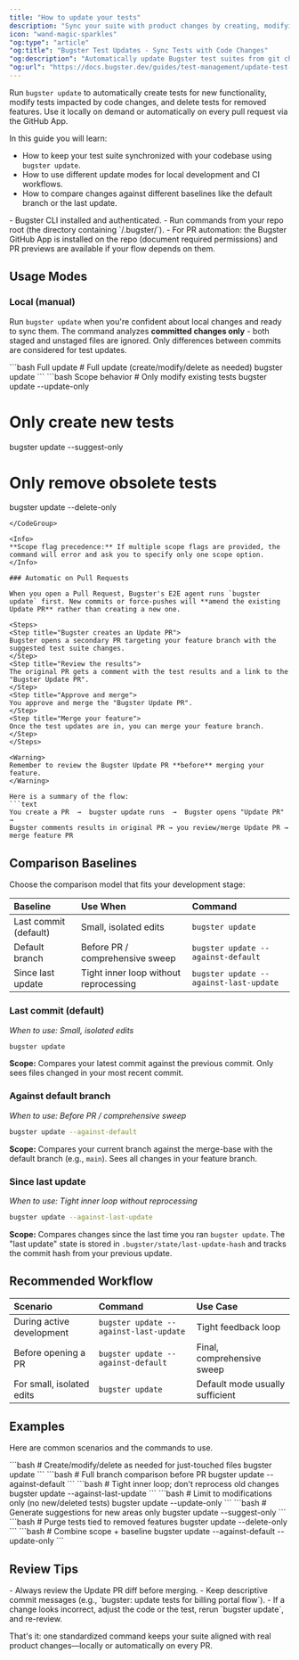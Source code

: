 ```yaml
---
title: "How to update your tests"
description: "Sync your suite with product changes by creating, modifying, and removing tests via `bugster update`."
icon: "wand-magic-sparkles"
"og:type": "article"
"og:title": "Bugster Test Updates - Sync Tests with Code Changes"
"og:description": "Automatically update Bugster test suites from git changes. PR automation, incremental updates, and comparison baselines for evolving codebases."
"og:url": "https://docs.bugster.dev/guides/test-management/update-test-suite"
---
```


Run `bugster update` to automatically create tests for new functionality, modify tests impacted by code changes, and delete tests for removed features. Use it locally on demand or automatically on every pull request via the GitHub App.

In this guide you will learn:
- How to keep your test suite synchronized with your codebase using `bugster update`.
- How to use different update modes for local development and CI workflows.
- How to compare changes against different baselines like the default branch or the last update.

<Card title="Prerequisites">
- Bugster CLI installed and authenticated.
- Run commands from your repo root (the directory containing `/.bugster/`).
- For PR automation: the Bugster GitHub App is installed on the repo (document required permissions) and PR previews are available if your flow depends on them.
</Card>

## Usage Modes

### Local (manual)

Run `bugster update` when you're confident about local changes and ready to sync them. The command analyzes **committed changes only** - both staged and unstaged files are ignored. Only differences between commits are considered for test updates.

<CodeGroup>
```bash Full update
# Full update (create/modify/delete as needed)
bugster update
```
```bash Scope behavior
# Only modify existing tests
bugster update --update-only

# Only create new tests
bugster update --suggest-only

# Only remove obsolete tests
bugster update --delete-only
```
</CodeGroup>

<Info>
**Scope flag precedence:** If multiple scope flags are provided, the command will error and ask you to specify only one scope option.
</Info>

### Automatic on Pull Requests

When you open a Pull Request, Bugster's E2E agent runs `bugster update` first. New commits or force-pushes will **amend the existing Update PR** rather than creating a new one.

<Steps>
<Step title="Bugster creates an Update PR">
Bugster opens a secondary PR targeting your feature branch with the suggested test suite changes.
</Step>
<Step title="Review the results">
The original PR gets a comment with the test results and a link to the "Bugster Update PR".
</Step>
<Step title="Approve and merge">
You approve and merge the "Bugster Update PR".
</Step>
<Step title="Merge your feature">
Once the test updates are in, you can merge your feature branch.
</Step>
</Steps>

<Warning>
Remember to review the Bugster Update PR **before** merging your feature.
</Warning>

Here is a summary of the flow:
```text
You create a PR  →  bugster update runs  →  Bugster opens "Update PR" → 
Bugster comments results in original PR → you review/merge Update PR → merge feature PR
```

## Comparison Baselines

Choose the comparison model that fits your development stage:

| Baseline | Use When | Command |
| :--- | :--- | :--- |
| Last commit (default) | Small, isolated edits | `bugster update` |
| Default branch | Before PR / comprehensive sweep | `bugster update --against-default` |
| Since last update | Tight inner loop without reprocessing | `bugster update --against-last-update` |

### Last commit (default)
*When to use: Small, isolated edits*

```bash
bugster update
```
**Scope:** Compares your latest commit against the previous commit. Only sees files changed in your most recent commit.

### Against default branch  
*When to use: Before PR / comprehensive sweep*

```bash
bugster update --against-default
```
**Scope:** Compares your current branch against the merge-base with the default branch (e.g., `main`). Sees all changes in your feature branch.

### Since last update
*When to use: Tight inner loop without reprocessing*

```bash
bugster update --against-last-update
```
**Scope:** Compares changes since the last time you ran `bugster update`. The "last update" state is stored in `.bugster/state/last-update-hash` and tracks the commit hash from your previous update.

## Recommended Workflow

| Scenario | Command | Use Case |
| :--- | :--- | :--- |
| During active development | `bugster update --against-last-update` | Tight feedback loop |
| Before opening a PR | `bugster update --against-default` | Final, comprehensive sweep |
| For small, isolated edits | `bugster update` | Default mode usually sufficient |

## Examples

Here are common scenarios and the commands to use.

<AccordionGroup>
<Accordion title="Default update for recently touched files">
```bash
# Create/modify/delete as needed for just-touched files
bugster update
```
</Accordion>
<Accordion title="Full branch comparison before creating a PR">
```bash
# Full branch comparison before PR
bugster update --against-default
```
</Accordion>
<Accordion title="Tight inner loop without reprocessing old changes">
```bash
# Tight inner loop; don't reprocess old changes
bugster update --against-last-update
```
</Accordion>
<Accordion title="Limit to modifications only (no new/deleted tests)">
```bash
# Limit to modifications only (no new/deleted tests)
bugster update --update-only
```
</Accordion>
<Accordion title="Generate suggestions for new areas only">
```bash
# Generate suggestions for new areas only
bugster update --suggest-only
```
</Accordion>
<Accordion title="Purge tests tied to removed features">
```bash
# Purge tests tied to removed features
bugster update --delete-only
```
</Accordion>
<Accordion title="Combine scope and baseline">
```bash
# Combine scope + baseline
bugster update --against-default --update-only
```
</Accordion>
</AccordionGroup>

## Review Tips

<Tip>
- Always review the Update PR diff before merging.
- Keep descriptive commit messages (e.g., `bugster: update tests for billing portal flow`).
- If a change looks incorrect, adjust the code or the test, rerun `bugster update`, and re-review.
</Tip>

That's it: one standardized command keeps your suite aligned with real product changes—locally or automatically on every PR.
